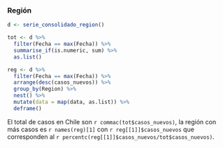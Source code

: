 ### Región

```r
d <- serie_consolidado_region() 

tot <- d %>% 
  filter(Fecha == max(Fecha)) %>% 
  summarise_if(is.numeric, sum) %>% 
  as.list()

reg <- d %>% 
  filter(Fecha == max(Fecha)) %>% 
  arrange(desc(casos_nuevos)) %>% 
  group_by(Region) %>% 
  nest() %>% 
  mutate(data = map(data, as.list)) %>% 
  deframe()
```

El total de casos en Chile son `r commac(tot$casos_nuevos)`, la región con
más casos es `r names(reg)[1]` con `r reg[[1]]$casos_nuevos` que corresponden
al `r percentc(reg[[1]]$casos_nuevos/tot$casos_nuevos)`.


